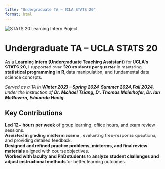 ```yaml
---
title: "Undergraduate TA – UCLA STATS 20"
format: html
---
```


```{=html}
<div class="container">

  <img src="stats20_photo.jpeg" alt="STATS 20 Learning Intern Project" class="project-image">

  <h1>Undergraduate TA – UCLA STATS 20</h1>

  <p class="description">
    As a <strong>Learning Intern (Undergraduate Teaching Assistant)</strong> for <strong>UCLA's STATS 20</strong>,
    I supported over <strong>320 students per quarter</strong> in mastering <strong>statistical programming in R</strong>, 
    data manipulation, and fundamental data science concepts.
  </p>

  <p class="project-timeline">
      <em>Served as a TA in <strong>Winter 2023 – Spring 2024, Summer 2024, Fall 2024</strong>, under the instruction of 
      <strong>Dr. Michael Tsiang, Dr. Thomas Maierhofer, Dr. Ian McGovern, Edouardo Honig</strong>.</em>
  </p>

  <h2>Key Contributions</h2>

  <div class="key-contributions">
      <div class="contribution-item">
          <strong>Led 12+ hours per week</strong> 
          <span>of group learning, office hours, and exam review sessions.</span>
      </div>

      <div class="contribution-item">
          <strong>Assisted in grading midterm exams</strong> 
          <span>, evaluating free-response questions, and providing detailed feedback.</span>
      </div>

      <div class="contribution-item">
          <strong>Designed and refined practice problems, midterms, and final review materials</strong> 
          <span>aligned with course objectives.</span>
      </div>

      <div class="contribution-item">
          <strong>Worked with faculty and PhD students</strong> 
          <span>to <strong>analyze student challenges and adjust instructional methods</strong> for better learning outcomes.</span>
      </div>
  </div>

</div>
```
